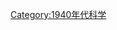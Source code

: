 {{依分類劃分的年份
|m=1
|c=9
|d=4
|y=7
|cat=科學
|sortkey=科學
|in=
|parent=20世纪各年科学
}}
{{Commonscat|1947 in science}}
[[Category:1940年代科学|Category:1940年代科学]]